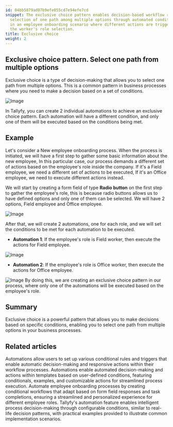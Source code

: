 ```yaml
---
id: 04bb5879ad07b9efe055cd7e94efe7cd
snippet: The exclusive choice pattern enables decision-based workflow routing by allowing
  selection of one path among multiple options through automated conditions, as demonstrated
  in an employee onboarding scenario where different actions are triggered based on
  the worker's role selection.
title: Exclusive choice
weight: 2
---
```


## Exclusive choice pattern. Select one path from multiple options

Exclusive choice is a type of decision-making that allows you to select one path from multiple options. This is a common pattern in business processes where you need to make a decision based on a set of conditions.

![Image](https://tallyfy.com/wp-content/uploads/BPMN-image3.png)

In Tallyfy, you can create 2 individual automations to achieve an exclusive choice pattern. Each automation will have a different condition, and only one of them will be executed based on the conditions being met.

## Example

Let's consider a New employee onboarding process. When the process is initiated, we will have a first step to gather some basic information about the new employee, In this particular case, our process demands a different set of actions based on the employee's role inside the company. If it's a Field employee, we need a different set of actions to be executed, If it's an Office employee, we need to execute different actions instead.

We will start by creating a form field of type **Radio button** on the first step to gather the employee's role, this is because radio buttons allows us to have defined options and only one of them can be selected. We will have 2 options, Field employee and Office employee.

![Image](https://screenshots.tallyfy.com/tallyfy/pro/desktop-light-role-selection.png)

After that, we will create 2 automations, one for each role, and we will set the conditions to be met for each automation to be executed.

- **Automation 1**: If the employee's role is Field worker, then execute the actions for Field employee.

![Image](https://screenshots.tallyfy.com/tallyfy/pro/desktop-light-ifcompleted-automation-example.png)

- **Automation 2**: If the employee's role is Office worker, then execute the actions for Office employee.

![Image](https://screenshots.tallyfy.com/tallyfy/pro/desktop-light-office-worker-exclusive-choice.png)
By doing this, we are creating an exclusive choice pattern in our process, where only one of the automations will be executed based on the employee's role.

## Summary

Exclusive choice is a powerful pattern that allows you to make decisions based on specific conditions, enabling you to select one path from multiple options in your business processes.


## Related articles
<CardGrid>
<LinkTitleCard header="<b>Automations > Conditionals</b>" href="/products/pro/documenting/templates/automations/conditionals/" > Automations allow users to set up various conditional rules and triggers that enable automatic decision-making and responsive actions within their workflow processes. </LinkTitleCard>
<LinkTitleCard header="<b>Templates > Automations</b>" href="/products/pro/documenting/templates/automations/" > Automations enable automated decision-making and actions within templates based on user-defined conditions, featuring conditionals, examples, and customizable actions for streamlined process execution. </LinkTitleCard>
<LinkTitleCard header="<b>Tutorials > Create an automation</b>" href="/products/pro/tutorials/how-can-tallyfy-automate-and-streamline-my-processes/" > Automate employee onboarding processes by creating conditional workflows that adapt based on form field responses and task completions, ensuring a streamlined and personalized experience for different employee roles. </LinkTitleCard>
<LinkTitleCard header="<b>Automations > Examples</b>" href="/products/pro/documenting/templates/automations/examples/" > Tallyfy's automation feature enables intelligent process decision-making through configurable conditions, similar to real-life decision patterns, with practical examples provided to illustrate common implementation scenarios. </LinkTitleCard>
</CardGrid>